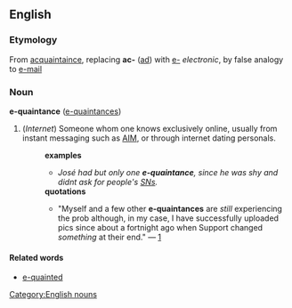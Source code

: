 ==English==
===Etymology===
From {{E.}} [[acquaintaince]], replacing '''ac-''' ([[ad#Latin|ad]]) with [[e-]] ''electronic'', by false analogy to [[e-mail]]
===Noun===
[[Category:English nouns]]
'''e-quaintance''' ([[e-quaintances]])
#(''Internet'') Someone whom one knows exclusively online, usually from instant messaging such as [[AIM]], or through internet dating personals.
#:'''examples'''
#:*''José had but only one '''e-quaintance''', since he was shy and didnt ask for people's [[SN]]s.''
#:'''quotations'''
#:*"Myself and a few other '''e-quaintances''' are ''still'' experiencing the prob although, in my case, I have successfully uploaded pics since about a fortnight ago when Support changed ''something'' at their end." &mdash; [http://groups-beta.google.com/group/pipex.dialup/msg/4acf27cc2f1be58b]
====Related words====
* [[e-quainted]]